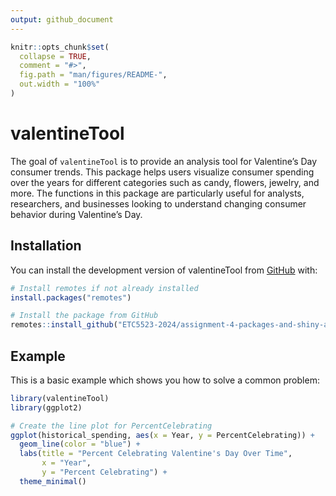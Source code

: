 ```yaml
---
output: github_document
---
```


```r
knitr::opts_chunk$set(
  collapse = TRUE,
  comment = "#>",
  fig.path = "man/figures/README-",
  out.width = "100%"
)
```

# valentineTool

<!-- badges: start -->
<!-- badges: end -->

The goal of `valentineTool` is to provide an analysis tool for Valentine's Day consumer trends. This package helps users visualize consumer spending over the years for different categories such as candy, flowers, jewelry, and more. The functions in this package are particularly useful for analysts, researchers, and businesses looking to understand changing consumer behavior during Valentine's Day.

## Installation

You can install the development version of valentineTool from [GitHub](https://github.com/ETC5523-2024/assignment-4-packages-and-shiny-apps-ChenghaoZeng) with:

``` r
# Install remotes if not already installed
install.packages("remotes")

# Install the package from GitHub
remotes::install_github("ETC5523-2024/assignment-4-packages-and-shiny-apps-ChenghaoZeng")
```

## Example

This is a basic example which shows you how to solve a common problem:


```r
library(valentineTool)
library(ggplot2)

# Create the line plot for PercentCelebrating
ggplot(historical_spending, aes(x = Year, y = PercentCelebrating)) +
  geom_line(color = "blue") +                  
  labs(title = "Percent Celebrating Valentine's Day Over Time",
       x = "Year",
       y = "Percent Celebrating") +
  theme_minimal() 
```




